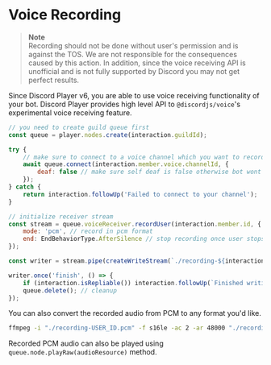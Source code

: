 # Voice Recording

> **Note**  
> Recording should not be done without user's permission and is against the TOS. We are not responsible for the consequences caused by this action. In addition, since the voice receiving API is unofficial and is not fully supported by Discord you may not get perfect results.

Since Discord Player v6, you are able to use voice receiving functionality of your bot. Discord Player provides high level API to `@discordjs/voice`'s experimental voice receiving feature.

```js
// you need to create guild queue first
const queue = player.nodes.create(interaction.guildId);

try {
    // make sure to connect to a voice channel which you want to record audio from
    await queue.connect(interaction.member.voice.channelId, {
        deaf: false // make sure self deaf is false otherwise bot wont hear your audio
    });
} catch {
    return interaction.followUp('Failed to connect to your channel');
}

// initialize receiver stream
const stream = queue.voiceReceiver.recordUser(interaction.member.id, {
    mode: 'pcm', // record in pcm format
    end: EndBehaviorType.AfterSilence // stop recording once user stops talking
});

const writer = stream.pipe(createWriteStream(`./recording-${interaction.member.id}.pcm`)); // write the stream to a file

writer.once('finish', () => {
    if (interaction.isRepliable()) interaction.followUp(`Finished writing audio!`);
    queue.delete(); // cleanup
});
```

You can also convert the recorded audio from PCM to any format you'd like.

```bash
ffmpeg -i "./recording-USER_ID.pcm" -f s16le -ac 2 -ar 48000 "./recording.mp3"
```

Recorded PCM audio can also be played using `queue.node.playRaw(audioResource)` method.
